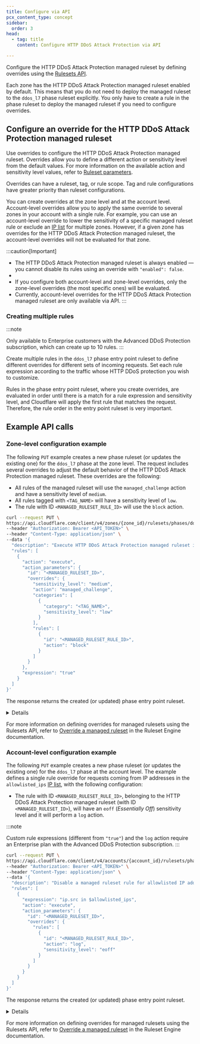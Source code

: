 ```yaml
---
title: Configure via API
pcx_content_type: concept
sidebar:
  order: 3
head:
  - tag: title
    content: Configure HTTP DDoS Attack Protection via API

---
```



Configure the HTTP DDoS Attack Protection managed ruleset by defining overrides using the [Rulesets API](/ruleset-engine/rulesets-api/).

Each zone has the HTTP DDoS Attack Protection managed ruleset enabled by default. This means that you do not need to deploy the managed ruleset to the `ddos_l7` phase ruleset explicitly. You only have to create a rule in the phase ruleset to deploy the managed ruleset if you need to configure overrides.

## Configure an override for the HTTP DDoS Attack Protection managed ruleset

Use overrides to configure the HTTP DDoS Attack Protection managed ruleset. Overrides allow you to define a different action or sensitivity level from the default values. For more information on the available action and sensitivity level values, refer to [Ruleset parameters](/ddos-protection/managed-rulesets/http/override-parameters/).

Overrides can have a ruleset, tag, or rule scope. Tag and rule configurations have greater priority than ruleset configurations.

You can create overrides at the zone level and at the account level. Account-level overrides allow you to apply the same override to several zones in your account with a single rule. For example, you can use an account-level override to lower the sensitivity of a specific managed ruleset rule or exclude an [IP list](/waf/tools/lists/custom-lists/#ip-lists) for multiple zones. However, if a given zone has overrides for the HTTP DDoS Attack Protection managed ruleset, the account-level overrides will not be evaluated for that zone.

:::caution[Important]

- The HTTP DDoS Attack Protection managed ruleset is always enabled — you cannot disable its rules using an override with `"enabled": false`.
- <Render file="managed-rulesets/read-only-rules-note" />
- If you configure both account-level and zone-level overrides, only the zone-level overrides (the most specific ones) will be evaluated.
- Currently, account-level overrides for the HTTP DDoS Attack Protection managed ruleset are only available via API.
:::

### Creating multiple rules

:::note

Only available to Enterprise customers with the Advanced DDoS Protection subscription, which can create up to 10 rules. 
:::

Create multiple rules in the `ddos_l7` phase entry point ruleset to define different overrides for different sets of incoming requests. Set each rule expression according to the traffic whose HTTP DDoS protection you wish to customize.

Rules in the phase entry point ruleset, where you create overrides, are evaluated in order until there is a match for a rule expression and sensitivity level, and Cloudflare will apply the first rule that matches the request. Therefore, the rule order in the entry point ruleset is very important.

## Example API calls

### Zone-level configuration example

The following `PUT` example creates a new phase ruleset (or updates the existing one) for the `ddos_l7` phase at the zone level. The request includes several overrides to adjust the default behavior of the HTTP DDoS Attack Protection managed ruleset. These overrides are the following:

- All rules of the managed ruleset will use the `managed_challenge` action and have a sensitivity level of `medium`.
- All rules tagged with `<TAG_NAME>` will have a sensitivity level of `low`.
- The rule with ID `<MANAGED_RULESET_RULE_ID>` will use the `block` action.

```bash title="Request"
curl --request PUT \
https://api.cloudflare.com/client/v4/zones/{zone_id}/rulesets/phases/ddos_l7/entrypoint \
--header "Authorization: Bearer <API_TOKEN>" \
--header "Content-Type: application/json" \
--data '{
  "description": "Execute HTTP DDoS Attack Protection managed ruleset in the zone-level phase entry point ruleset",
  "rules": [
    {
      "action": "execute",
      "action_parameters": {
        "id": "<MANAGED_RULESET_ID>",
        "overrides": {
          "sensitivity_level": "medium",
          "action": "managed_challenge",
          "categories": [
            {
              "category": "<TAG_NAME>",
              "sensitivity_level": "low"
            }
          ],
          "rules": [
            {
              "id": "<MANAGED_RULESET_RULE_ID>",
              "action": "block"
            }
          ]
        }
      },
      "expression": "true"
    }
  ]
}'
```

The response returns the created (or updated) phase entry point ruleset.


<Details header="Response">

```json
{
  "result": {
    "id": "<PHASE_ENTRY_POINT_RULESET_ID>",
    "name": "default",
    "description": "Execute HTTP DDoS Attack Protection managed ruleset in the zone-level phase entry point ruleset",
    "kind": "zone",
    "version": "1",
    "rules": [
      {
        "id": "<RULE_ID>",
        "version": "1",
        "action": "execute",
        "action_parameters": {
          "id": "<MANAGED_RULESET_ID>",
          "version": "latest",
          "overrides": {
            "action": "managed_challenge",
            "categories": [
              {
                "category": "<TAG_NAME>",
                "sensitivity_level": "low"
              }
            ],
            "rules": [
              {
                "id": "<MANAGED_RULESET_RULE_ID>",
                "action": "block"
              }
            ],
            "sensitivity_level": "medium"
          }
        },
        "expression": "true",
        "last_updated": "2021-06-16T04:14:47.977741Z",
        "ref": "<RULE_REF>",
        "enabled": true
      }
    ],
    "last_updated": "2021-06-16T04:14:47.977741Z",
    "phase": "ddos_l7"
  }
}
```


</Details>

For more information on defining overrides for managed rulesets using the Rulesets API, refer to [Override a managed ruleset](/ruleset-engine/managed-rulesets/override-managed-ruleset/) in the Ruleset Engine documentation.

### Account-level configuration example

The following `PUT` example creates a new phase ruleset (or updates the existing one) for the `ddos_l7` phase at the account level. The example defines a single rule override for requests coming from IP addresses in the `allowlisted_ips` [IP list](/waf/tools/lists/custom-lists/#ip-lists), with the following configuration:

- The rule with ID `<MANAGED_RULESET_RULE_ID>`, belonging to the HTTP DDoS Attack Protection managed ruleset (with ID `<MANAGED_RULESET_ID>`),  will have an `eoff` (_Essentially Off_) sensitivity level and it will perform a `log` action.

:::note

Custom rule expressions (different from `"true"`) and the `log` action require an Enterprise plan with the Advanced DDoS Protection subscription. 
:::

```bash title="Request"
curl --request PUT \
https://api.cloudflare.com/client/v4/accounts/{account_id}/rulesets/phases/ddos_l7/entrypoint \
--header "Authorization: Bearer <API_TOKEN>" \
--header "Content-Type: application/json" \
--data '{
  "description": "Disable a managed ruleset rule for allowlisted IP addresses",
  "rules": [
    {
      "expression": "ip.src in $allowlisted_ips",
      "action": "execute",
      "action_parameters": {
        "id": "<MANAGED_RULESET_ID>",
        "overrides": {
          "rules": [
            {
              "id": "<MANAGED_RULESET_RULE_ID>",
              "action": "log",
              "sensitivity_level": "eoff"
            }
          ]
        }
      }
    }
  ]
}'
```

The response returns the created (or updated) phase entry point ruleset.


<Details header="Response">

```json
{
  "result": {
    "id": "<PHASE_ENTRY_POINT_RULESET_ID>",
    "name": "default",
    "description": "Disable a managed ruleset rule for allowlisted IP addresses",
    "kind": "root",
    "version": "1",
    "rules": [
      {
        "id": "<RULE_ID>",
        "version": "1",
        "action": "execute",
        "action_parameters": {
          "id": "<MANAGED_RULESET_ID>",
          "version": "latest",
          "overrides": {
            "rules": [
              {
                "id": "<MANAGED_RULESET_RULE_ID>",
                "action": "log",
                "sensitivity_level": "eoff"
              }
            ],
          }
        },
        "expression": "ip.src in $allowlisted_ips",
        "last_updated": "2022-10-16T04:14:47.977741Z",
        "ref": "<RULE_REF>",
        "enabled": true
      }
    ],
    "last_updated": "2022-10-16T04:14:47.977741Z",
    "phase": "ddos_l7"
  }
}
```


</Details>

For more information on defining overrides for managed rulesets using the Rulesets API, refer to [Override a managed ruleset](/ruleset-engine/managed-rulesets/override-managed-ruleset/) in the Ruleset Engine documentation.
